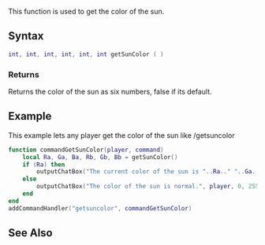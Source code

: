  
{{Server client function}}
This function is used to get the color of the sun.

==Syntax== 
<syntaxhighlight lang="lua">
int, int, int, int, int, int getSunColor ( )
</syntaxhighlight>

===Returns===
Returns the color of the sun as six numbers, false if its default.

==Example==
This example lets any player get the color of the sun like /getsuncolor
<syntaxhighlight lang="lua">
function commandGetSunColor(player, command)
    local Ra, Ga, Ba, Rb, Gb, Bb = getSunColor()
    if (Ra) then
        outputChatBox("The current color of the sun is "..Ra.." "..Ga.." "..Ba.." "..Rb.." "..Gb.." "..Bb..".", player, 0, 255, 0)
    else
        outputChatBox("The color of the sun is normal.", player, 0, 255, 0)
    end
end
addCommandHandler("getsuncolor", commandGetSunColor)
</syntaxhighlight>

==See Also==
{{World functions}}